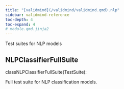 ```yaml
---
title: "[validmind](/validmind/validmind.qmd).nlp"
sidebar: validmind-reference
toc-depth: 4
toc-expand: 4
# module.qmd.jinja2
---
```


<!-- docstring.jinja2 -->

Test suites for NLP models

<!-- class.qmd.jinja2 -->

## <span class="prefix"></span> NLPClassifierFullSuite

<!-- signatures.jinja2 -->

::: {.signature}

<span class="kw">class</span><span class="name">NLPClassifierFullSuite</span>(<span class="base">TestSuite</span>):

:::

<!-- docstring.jinja2 -->

Full test suite for NLP classification models.
